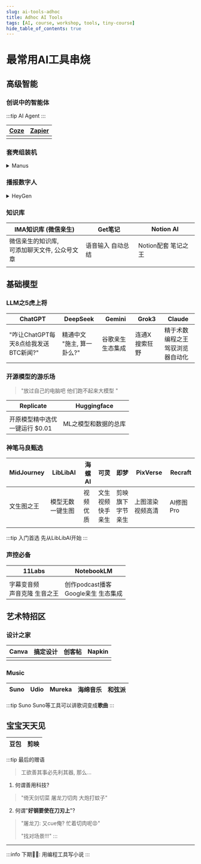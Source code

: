 ```yaml
---
slug: ai-tools-adhoc
title: Adhoc AI Tools
tags: [AI, course, workshop, tools, tiny-course]
hide_table_of_contents: true
---
```




<TOCInline toc={toc} />

# 最常用AI工具串烧

<!-- truncate -->

## 高级智能

### 创说中的智能体

:::tip AI Agent
:::

| [Coze](https://www.coze.com/) | [**Zapier**](https://zapier.com/) |
|-------------------------------|-----------------------------------|
| [<Image img={CozeStore} />](https://www.coze.com/) | [<Image img={Zapier} />](https://zapier.com/) |

### 套壳组装机 

<details>
  <summary>Manus</summary>
  <div>
    [<Image img={Manus} />](https://manus.im/)
  </div>
</details>

### 播报数字人

<details>
  <summary>HeyGen</summary>
  <div>
    [<Image img={HeyGen} />](https://app.heygen.com/guest/templates?cid=5e24983e)
  </div>
</details>

### 知识库

| **IMA知识库** (微信亲生) | Get笔记 | Notion AI |
|--------------------------|---------|-----------|
| 微信亲生的知识库, <br/>可添加聊天文件, 公众号文章 | 语音输入 自动总结 | Notion配套 笔记之王 |
| [<Image img={ImaPng} width={100} height={100} />](https://ima.qq.com/) | [<Image img={GetPng} width={100} height={100} />](https://www.biji.com/) | [<NotionSvg width={100} height={100} />](https://www.notion.so/product/ai) | 


## 基础模型

### LLM之5虎上将

| ChatGPT | DeepSeek | Gemini | Grok3 | **Claude** |
|---------|----------|--------|-------|------------|
| "咋让ChatGPT每天8点给我发送BTC新闻?" | 精通中文 <br/>"施主, 算一卦么?" | 谷歌亲生 生态集成 | 连通X 搜索狂野 | 精于术数 编程之王 <br/>驾驭浏览器自动化 |

### 开源模型的游乐场

> "放过自己的电脑吧 他们跑不起来大模型 "

| **Replicate** | Huggingface |
|---------------|-------------|
| [<ReplicateSvg width={100} height={100} />](https://replicate.com/explore) | [<HuggingfaceSvg width={100} height={100} />](https://huggingface.co/) |
| 开原模型精中选优 <br/>一键运行 $0.01 | ML之模型和数据的总库 |

### 神笔马良甄选

| MidJourney | **LibLibAI** | 海螺AI | 可灵 | 即梦 | PixVerse | Recraft |
|------------|--------------|--------|------|------|----------|---------|
| 文生图之王 | 模型无数 一键生图 | 视频优质 | 文生视频 快手亲生 | 剪映旗下 字节亲生 | 上图渲染 视频高清 | AI修图Pro | 
| [<MidJourneySvg width={100} height={100} />](https://www.midjourney.com/) | [<LibLibSvg width={100} height={100} />](https://www.liblib.art/) | [<Image img={HaiLuoPng} width={100} height={100} />](https://hailuoai.video/) | [<KlingSvg width={100} height={100} />](https://www.klingai.com/global/) | [<Image img={JiMengPng} width={100} height={100} />](https://jimeng.jianying.com/) | [<PixVerseSvg width={100} height={100} />](https://www.pixverse.ai/) | [<RecraftSvg width={100} height={100} />](https://www.recraft.ai/) |

:::tip 入门首选
先从LibLibAI开始
:::

### 声控必备

| **11Labs** | NotebookLM |
|--------|------------|
| [<ElevenLabsSvg width={100} height={100} />](https://elevenlabs.io/) | [<NotebookLmSvg width={300} height={100} />](https://notebooklm.google.com/) |
| 字幕变音频 <br/>声音克隆 生音之王 | 创作podcast播客 <br/>Google亲生 生态集成 |

## 艺术特招区

### 设计之家

| **Canva** | 搞定设计 | 创客帖 | Napkin |
|---------|------------|----------|----------|
| [<CanvaSvg width={100} height={100} />](https://www.canva.com/) | [<GaodingSvg width={100} height={100} />](https://www.gaoding.com/) | [<ChuangkitSvg width={100} height={100} />](https://www.chuangkit.com/) |<NapkinSvg width={100} height={100} /> |

### Music

| **Suno** | Udio | Mureka | 海绵音乐 | 和弦派 |
|----------|------|--------|----------|--------|

:::tip Suno
Suno等工具可以讲歌词变成**歌曲**
:::

## 宝宝天天见

| 豆包 | 剪映 |
|------|------|

:::tip 最后的赠语

> 工欲善其事必先利其器, 那么...

1. 何谓善用科技?
> "倚天剑切菜 屠龙刀切肉 大炮打蚊子"

2. 何谓"__好钢要使在刀刃上__"?
> "屠龙刀: 又cue俺? 忙着切肉呢😡"
> 
> "找对场景!!!"
:::

---


:::info 下期👋🏻: 用编程工具写小说
:::
